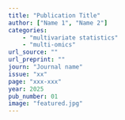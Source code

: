 ```yaml
---
title: "Publication Title"
author: ["Name 1", "Name 2"]
categories: 
    - "multivariate statistics"
    - "multi-omics"
url_source: ""
url_preprint: ""
journ: "Journal name"
issue: "xx"
page: "xxx-xxx"
year: 2025
pub_number: 01
image: "featured.jpg"
---
```

